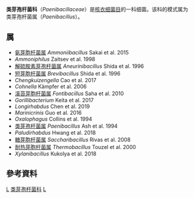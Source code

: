 {{Automatic taxobox
| taxon = Paenibacillaceae
| authority = De Vos et al., 2010
| type_species = 类芽孢杆菌属<br>''Paenibacillus''
| type_species_authority = Ash et al. 1994
}}
'''类芽孢杆菌科'''（''Paenibacillaceae''）是[[核衣细菌目|核衣细菌目]]的一科细菌。该科的模式属为类芽孢杆菌属（''Paenibacillus''）。

==属==
* [[氨芽胞杆菌属|氨芽胞杆菌属]] ''Ammoniibacillus'' Sakai et al. 2015
* ''Ammoniphilus'' Zaitsev et al. 1998
* [[解硫胺素芽孢杆菌属|解硫胺素芽孢杆菌属]] ''Aneurinibacillus'' Shida et al. 1996
* [[短芽胞杆菌属|短芽胞杆菌属]] ''Brevibacillus'' Shida et al. 1996
* ''Chengkuizengella'' Cao et al. 2017
* ''Cohnella'' Kämpfer et al. 2006
* [[溪苔芽胞杆菌属|溪苔芽胞杆菌属]] ''Fontibacillus'' Saha et al. 2010
* ''Gorillibacterium'' Keita et al. 2017
* ''Longirhabdus'' Chen et al. 2019
* ''Marinicrinis'' Guo et al. 2016
* ''Oxalophagus'' Collins et al. 1994
* [[类芽孢杆菌属|类芽孢杆菌属]] ''Paenibacillus'' Ash et al. 1994
* ''Paludirhabdus'' Hwang et al. 2018
* [[糖芽胞杆菌属|糖芽胞杆菌属]] ''Saccharibacillus'' Rivas et al. 2008
* [[耐热芽胞杆菌属|耐热芽胞杆菌属]] ''Thermobacillus'' Touzel et al. 2000
* ''Xylanibacillus'' Kukolya et al. 2018

==參考資料==
{{Reflist}}

{{Taxonbar}}
[[Category:2010年描述的分类群|L]]
[[Category:类芽孢杆菌科|]]
[[Category:核衣细菌目|L]]